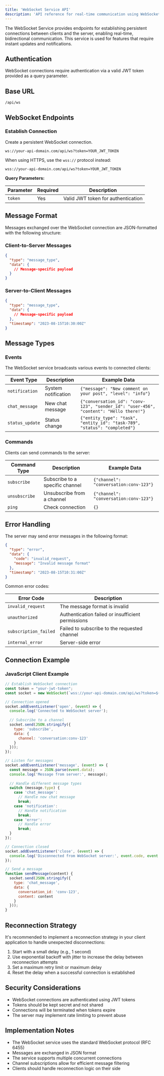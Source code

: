 ```yaml
---
title: 'WebSocket Service API'
description: 'API reference for real-time communication using WebSockets'
---
```


The WebSocket Service provides endpoints for establishing persistent connections between clients and the server, enabling real-time, bidirectional communication. This service is used for features that require instant updates and notifications.

## Authentication

WebSocket connections require authentication via a valid JWT token provided as a query parameter.

## Base URL

```
/api/ws
```

## WebSocket Endpoints

### Establish Connection

Create a persistent WebSocket connection.

```
ws://your-api-domain.com/api/ws?token=YOUR_JWT_TOKEN
```

When using HTTPS, use the `wss://` protocol instead:

```
wss://your-api-domain.com/api/ws?token=YOUR_JWT_TOKEN
```

**Query Parameters:**

| Parameter | Required | Description |
|-----------|----------|-------------|
| `token` | Yes | Valid JWT token for authentication |

## Message Format

Messages exchanged over the WebSocket connection are JSON-formatted with the following structure:

### Client-to-Server Messages

```json
{
  "type": "message_type",
  "data": {
    // Message-specific payload
  }
}
```

### Server-to-Client Messages

```json
{
  "type": "message_type",
  "data": {
    // Message-specific payload
  },
  "timestamp": "2023-08-15T10:30:00Z"
}
```

## Message Types

### Events

The WebSocket service broadcasts various events to connected clients:

| Event Type | Description | Example Data |
|------------|-------------|--------------|
| `notification` | System notification | `{"message": "New comment on your post", "level": "info"}` |
| `chat_message` | New chat message | `{"conversation_id": "conv-123", "sender_id": "user-456", "content": "Hello there!"}` |
| `status_update` | Status change | `{"entity_type": "task", "entity_id": "task-789", "status": "completed"}` |

### Commands

Clients can send commands to the server:

| Command Type | Description | Example Data |
|--------------|-------------|--------------|
| `subscribe` | Subscribe to a specific channel | `{"channel": "conversation:conv-123"}` |
| `unsubscribe` | Unsubscribe from a channel | `{"channel": "conversation:conv-123"}` |
| `ping` | Check connection | `{}` |

## Error Handling

The server may send error messages in the following format:

```json
{
  "type": "error",
  "data": {
    "code": "invalid_request",
    "message": "Invalid message format"
  },
  "timestamp": "2023-08-15T10:31:00Z"
}
```

Common error codes:

| Error Code | Description |
|------------|-------------|
| `invalid_request` | The message format is invalid |
| `unauthorized` | Authentication failed or insufficient permissions |
| `subscription_failed` | Failed to subscribe to the requested channel |
| `internal_error` | Server-side error |

## Connection Example

### JavaScript Client Example

```javascript
// Establish WebSocket connection
const token = "your-jwt-token";
const socket = new WebSocket(`wss://your-api-domain.com/api/ws?token=${token}`);

// Connection opened
socket.addEventListener('open', (event) => {
  console.log('Connected to WebSocket server');
  
  // Subscribe to a channel
  socket.send(JSON.stringify({
    type: 'subscribe',
    data: {
      channel: 'conversation:conv-123'
    }
  }));
});

// Listen for messages
socket.addEventListener('message', (event) => {
  const message = JSON.parse(event.data);
  console.log('Message from server:', message);
  
  // Handle different message types
  switch (message.type) {
    case 'chat_message':
      // Handle new chat message
      break;
    case 'notification':
      // Handle notification
      break;
    case 'error':
      // Handle error
      break;
  }
});

// Connection closed
socket.addEventListener('close', (event) => {
  console.log('Disconnected from WebSocket server:', event.code, event.reason);
});

// Send a message
function sendMessage(content) {
  socket.send(JSON.stringify({
    type: 'chat_message',
    data: {
      conversation_id: 'conv-123',
      content: content
    }
  }));
}
```

## Reconnection Strategy

It's recommended to implement a reconnection strategy in your client application to handle unexpected disconnections:

1. Start with a small delay (e.g., 1 second)
2. Use exponential backoff with jitter to increase the delay between reconnection attempts
3. Set a maximum retry limit or maximum delay
4. Reset the delay when a successful connection is established

## Security Considerations

- WebSocket connections are authenticated using JWT tokens
- Tokens should be kept secret and not shared
- Connections will be terminated when tokens expire
- The server may implement rate limiting to prevent abuse

## Implementation Notes

- The WebSocket service uses the standard WebSocket protocol (RFC 6455)
- Messages are exchanged in JSON format
- The service supports multiple concurrent connections
- Channel subscriptions allow for efficient message filtering
- Clients should handle reconnection logic on their side
